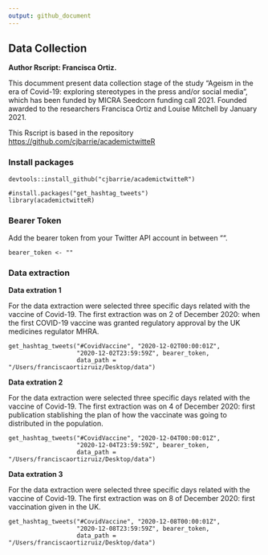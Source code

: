 ```yaml
---
output: github_document
---
```


## Data Collection

**Author Rscript: Francisca Ortiz.**

This documment present data collection stage of the study "Ageism in the era of Covid-19: exploring stereotypes in the press and/or social media", which has been funded by MICRA Seedcorn funding call 2021. Founded awarded to the researchers Francisca Ortiz and Louise Mitchell by January 2021.

This Rscript is based in the repository 
<https://github.com/cjbarrie/academictwitteR> 

### Install packages

```{}
devtools::install_github("cjbarrie/academictwitteR")

#install.packages("get_hashtag_tweets")
library(academictwitteR)
```

### Bearer Token

Add the bearer token from your Twitter API account in between "". 

```{}
bearer_token <- ""
```

### Data extraction

**Data extration 1**

For the data extraction were selected three specific days related with the vaccine of Covid-19. The first extraction was on 2 of December 2020: when the first COVID-19 vaccine was granted regulatory approval by the UK medicines regulator MHRA.

```{}
get_hashtag_tweets("#CovidVaccine", "2020-12-02T00:00:01Z", 
                   "2020-12-02T23:59:59Z", bearer_token, 
                   data_path = "/Users/franciscaortizruiz/Desktop/data")
```

**Data extration 2**

For the data extraction were selected three specific days related with the vaccine of Covid-19. The first extraction was on 4 of December 2020: first publication stablishing the plan of how the vaccinate was going to distributed in the population.

```{}
get_hashtag_tweets("#CovidVaccine", "2020-12-04T00:00:01Z", 
                   "2020-12-04T23:59:59Z", bearer_token, 
                   data_path = "/Users/franciscaortizruiz/Desktop/data")
```

**Data extration 3**

For the data extraction were selected three specific days related with the vaccine of Covid-19. The first extraction was on 8 of December 2020: first vaccination given in the UK.

```{}
get_hashtag_tweets("#CovidVaccine", "2020-12-08T00:00:01Z", 
                   "2020-12-08T23:59:59Z", bearer_token, 
                   data_path = "/Users/franciscaortizruiz/Desktop/data")
```

